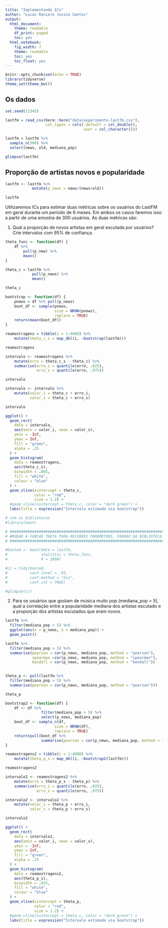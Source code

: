 ```yaml
---
title: "Implementando ICs"
author: "Lucas Raniere Juvino Santos"
output:
  html_document:
    theme: readable
    df_print: paged
    toc: yes
  html_notebook:
    fig_width: 7
    theme: readable
    toc: yes
    toc_float: yes
---
```


```r
knitr::opts_chunk$set(echo = TRUE)
library(tidyverse)
theme_set(theme_bw())
```



## Os dados

```r
set.seed(12345)

lastfm = read_csv(here::here("data/experimento-lastfm.csv"), 
                  col_types = cols(.default = col_double(), 
                                   user = col_character()))

lastfm = lastfm %>% 
  sample_n(300) %>% 
  select(news, old, mediana_pop)

glimpse(lastfm)
```

## Proporção de artistas novos e popularidade

```r
lastfm <- lastfm %>%
            mutate(p_news = news/(news+old))

lastfm
```


Utilizaremos ICs para estimar duas métricas sobre os usuários do LastFM em geral durante um período de 6 meses. Em ambos os casos faremos isso a partir de uma amostra de 300 usuários. As duas métricas são: 

1. Qual a proporção de novos artistas em geral escutada por usuários?
Crie intervalos com 95% de confiança.

```r
theta_func <- function(df) {
    df %>%
        pull(p_new) %>%
        mean()
}

theta_c = lastfm %>%
            pull(p_news) %>%
            mean()

theta_c
```

```r
bootstrap <- function(df) {
    pnews = df %>% pull(p_news)
    boot_df <- sample(pnews,
                      size = NROW(pnews),
                      replace = TRUE)
    return(mean(boot_df))
}
```

```r
reamostragens = tibble(i = 1:4000) %>%
    mutate(theta_c_s = map_dbl(i, ~bootstrap(lastfm)))

reamostragens
```


```r
intervalo <- reamostragens %>%
    mutate(erro = theta_c_s - theta_c) %>%
    summarise(erro_i = quantile(erro, .025),
              erro_s = quantile(erro, .975))

intervalo
```

```r
intervalo <- intervalo %>%
    mutate(valor_i = theta_c + erro_i,
           valor_s = theta_c + erro_s)

intervalo
```

```r
ggplot() +
  geom_rect(
    data = intervalo,
    aes(xmin = valor_i, xmax = valor_s),
    ymin = -Inf,
    ymax = Inf,
    fill = "green",
    alpha = .25
  ) +
  geom_histogram(
    data = reamostragens,
    aes(theta_c_s),
    binwidth = .005,
    fill = "white",
    colour = "blue"
  ) +
  geom_vline(xintercept = theta_c,
             color = "red",
             size = 1.2) +
  #geom_vline(xintercept = theta_c, color = "dark green") +
  labs(title = expression("Intervalo estimado via bootstrap"))
```
```r
# com as bibliotecas
#library(boot)

# ###########################################################################
# #MUDAR A FUNCAO THETA PARA RECEBER2 PARAMETROS, PADRAO DA BIBLIOTECA BOOT#
# ##########################################################################

#booted <- boot(data = lastfm, 
#               statistic = theta_func, 
#               R = 2000)

#ci = tidy(booted, 
#          conf.level = .95,
#          conf.method = "bca",
#          conf.int = TRUE)

#glimpse(ci)

```


2. Para os usuários que gostam de música muito pop (mediana_pop > 5), qual a correlação entre a popularidade mediana dos artistas escutado e a proporção dos artistas escutados que eram novos. 

```r
lastfm %>%
  filter(mediana_pop > 5) %>%
  ggplot(aes(x = p_news, y = mediana_pop)) +
  geom_point()

lastfm %>%
  filter(mediana_pop > 5) %>%
  summarise(pearson = cor(p_news, mediana_pop, method = "pearson"),
            spearman =cor(p_news, mediana_pop, method = "spearman"),
            kendall = cor(p_news, mediana_pop, method = "kendall"))
               
```

```r
theta_p <- pull(lastfm %>%
  filter(mediana_pop > 5) %>%
  summarise(pearson = cor(p_news, mediana_pop, method = "pearson")))

theta_p
```

```r
bootstrap2 <- function(df) {
    df <- df %>% 
                filter(mediana_pop > 5) %>%
                select(p_news, mediana_pop)
    boot_df <- sample_n(df,
                      size = NROW(df),
                      replace = TRUE)
    return(pull(boot_df %>%
                summarise(pearson = cor(p_news, mediana_pop, method = "pearson"))))
}
```


```r
reamostragens2 = tibble(i = 1:4000) %>%
    mutate(theta_p_s = map_dbl(i, ~bootstrap2(lastfm)))

reamostragens2

```

```r
intervalo2 <- reamostragens2 %>%
    mutate(erro = theta_p_s - theta_p) %>%
    summarise(erro_i = quantile(erro, .025),
              erro_s = quantile(erro, .975))

intervalo2 <- intervalo2 %>%
    mutate(valor_i = theta_p + erro_i,
           valor_s = theta_p + erro_s)

intervalo2
```

```r
ggplot() +
  geom_rect(
    data = intervalo2,
    aes(xmin = valor_i, xmax = valor_s),
    ymin = -Inf,
    ymax = Inf,
    fill = "green",
    alpha = .25
  ) +
  geom_histogram(
    data = reamostragens2,
    aes(theta_p_s),
    binwidth = .025,
    fill = "white",
    colour = "blue"
  ) +
  geom_vline(xintercept = theta_p,
             color = "red",
             size = 1.2) +
  #geom_vline(xintercept = theta_c, color = "dark green") +
  labs(title = expression("Intervalo estimado via bootstrap"))
```

